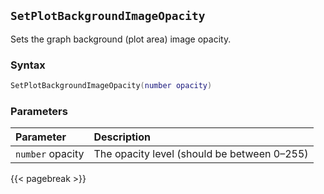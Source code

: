 ## `SetPlotBackgroundImageOpacity`

Sets the graph background (plot area) image opacity\index{images!opacity}.

### Syntax {-}

``` .lua
SetPlotBackgroundImageOpacity(number opacity)
```

### Parameters {-}

**Parameter** | **Description**
| :-- | :-- |
| `number` opacity | The opacity level (should be between 0--255) |

{{< pagebreak >}}
